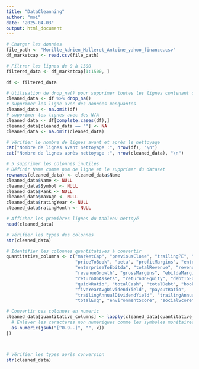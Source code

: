 ```yaml
---
title: "DataCleanning"
author: "moi"
date: "2025-04-03"
output: html_document
---
```


```r
# Charger les données
file_path <- "Morille_Adrien_Malleret_Antoine_yahoo_finance.csv"
df_marketcap <- read.csv(file_path)

# Filtrer les lignes de 0 à 1500
filtered_data <- df_marketcap[1:1500, ]
```


```r

df <- filtered_data

# Utilisation de drop_na() pour supprimer toutes les lignes contenant des NA
cleaned_data <- df %>% drop_na()
# supprimer les ligne avec des données manquantes
cleaned_data <- na.omit(df)
# supprimer les lignes avec des N/A
cleaned_data <- df[complete.cases(df),]
cleaned_data[cleaned_data == ""] <- NA
cleaned_data <- na.omit(cleaned_data)

# Vérifier le nombre de lignes avant et après le nettoyage
cat("Nombre de lignes avant nettoyage :", nrow(df), "\n")
cat("Nombre de lignes après nettoyage :", nrow(cleaned_data), "\n")

# 5 supprimer les colonnes inutiles
# Définir Name comme nom de ligne et le supprimer du dataset
rownames(cleaned_data) <- cleaned_data$Name
cleaned_data$Name <- NULL
cleaned_data$Symbol <- NULL
cleaned_data$Rank <- NULL
cleaned_data$maxAge <- NULL
cleaned_data$ratingYear <- NULL
cleaned_data$ratingMonth <- NULL

# Afficher les premières lignes du tableau nettoyé
head(cleaned_data)
```

```r
# Vérifier les types des colonnes
str(cleaned_data)

# Identifier les colonnes quantitatives à convertir
quantitative_columns <- c("marketCap", "previousClose", "trailingPE", "forwardPE", 
                          "priceToBook", "beta", "profitMargins", "enterpriseToRevenue", 
                          "enterpriseToEbitda", "totalRevenue", "revenuePerShare", 
                          "revenueGrowth", "grossMargins", "ebitdaMargins", "operatingMargins", 
                          "returnOnAssets", "returnOnEquity", "debtToEquity", "currentRatio", 
                          "quickRatio", "totalCash", "totalDebt", "bookValue", 
                          "fiveYearAvgDividendYield", "payoutRatio", 
                          "trailingAnnualDividendYield", "trailingAnnualDividendRate", 
                          "totalEsg", "environmentScore", "socialScore", "governanceScore")

# Convertir ces colonnes en numeric
cleaned_data[quantitative_columns] <- lapply(cleaned_data[quantitative_columns], function(x) {
  # Enlever les caractères non numériques comme les symboles monétaires, et les convertir en numeric
  as.numeric(gsub("[^0-9.-]", "", x))
})



# Vérifier les types après conversion
str(cleaned_data)
```

